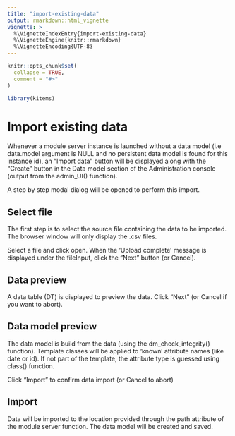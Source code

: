 ```yaml
---
title: "import-existing-data"
output: rmarkdown::html_vignette
vignette: >
  %\VignetteIndexEntry{import-existing-data}
  %\VignetteEngine{knitr::rmarkdown}
  %\VignetteEncoding{UTF-8}
---
```


```r
knitr::opts_chunk$set(
  collapse = TRUE,
  comment = "#>"
)
```

```r
library(kitems)
```

# Import existing data

Whenever a module server instance is launched without a data model (i.e data.model argument is NULL and no persistent data model is found for this instance id), an "Import data" button will be displayed along with the "Create" button in the Data model section of the Administration console (output from the admin_UI() function).

A step by step modal dialog will be opened to perform this import.


## Select file

The first step is to select the source file containing the data to be imported.
The browser window will only display the .csv files.

Select a file and click open.
When the 'Upload complete' message is displayed under the fileInput, click the "Next" button (or Cancel).


## Data preview 

A data table (DT) is displayed to preview the data.
Click "Next" (or Cancel if you want to abort).


## Data model preview

The data model is build from the data (using the dm_check_integrity() function).
Template classes will be applied to 'known' attribute names (like date or id).
If not part of the template, the attribute type is guessed using class() function.

Click "Import" to confirm data import (or Cancel to abort)


## Import

Data will be imported to the location provided through the path attribute of the module server function.
The data model will be created and saved.

